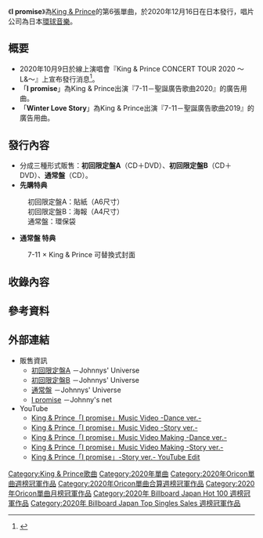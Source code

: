 {{Infobox Single
| Name = I promise
| Artist = [[King_&_Prince|King & Prince]]
| Released = {{flagicon|JPN}} 2020年12月16日<br/>{{flagicon|台湾}} 2020年12月30日
| Genre = [[J-POP|J-POP]]
| Label = 環球音樂
| A-side = 
| B-side = 
| Format = [[單曲|單曲]]
| Chart position = * 週榜第1名（[[Oricon|Oricon]]）<ref>{{Cite web|script-title=ja:King & Prince、最新シングルがデビューから6作連続1位を獲得【オリコンランキング】|trans-title=King & Prince最新單曲自出道以來連續獲得第一|url=https://www.oricon.co.jp/news/2179901/full/|accessdate=2021-01-17|author=|date=2020-12-22|format=|publisher=ORICON NEWS|language=ja|archive-date=2021-01-22|archive-url=https://web.archive.org/web/20210122012105/https://www.oricon.co.jp/news/2179901/full/|dead-url=no}}</ref><br/>
* 週榜第1名（[[日本告示牌|Billboard Japan Hot 100]]）<ref>{{Cite web||script-title=ja:【ビルボード】King & Prince「I promise」578,092枚を売り上げ初登場総合首位|url=http://www.billboard-japan.com/d_news/detail/95520/2|accessdate=2021-01-17|author=|date=2020-12-23|format=|publisher=Billboard JAPAN|language=ja|archive-date=2021-01-25|archive-url=https://web.archive.org/web/20210125151705/http://www.billboard-japan.com/d_news/detail/95520/2|dead-url=no}}</ref><br/>
| Last single = [[Mazy_Night|Mazy Night]]<br/>（2020年）
| This single = [[I_promise|I promise]]<br/>（2020年）
| Next single = [[Magic_Touch_/_Beating_Hearts|Magic Touch / Beating Hearts]]<br/>（2021年）
| Misc = {{External music video|Type=Single|{{YouTube|y4KOgzyPJV8|I promise}}}}
| Certification = * 雙白金唱片（[[日本唱片協會|日本唱片協會]]）<ref>{{Cite web | url = https://thetv.jp/news/detail/1017404/ | title = ゴールドディスク認定、 認定年月:2020年12月 | publisher = 日本レコード協会 | accessdate = 2021-04-13 | language = ja | archive-date = 2021-04-27 | archive-url = https://web.archive.org/web/20210427201554/https://thetv.jp/news/detail/1017404/ }}</ref>
| Caption = 初回限定盤B封面
| Cover = King & Prince - I promise.jpg
}}

《'''I promise'''》為[[King_&_Prince|King & Prince]]的第6張單曲，於2020年12月16日在日本發行，唱片公司為日本[[環球音樂_(日本)|環球音樂]]。

== 概要 ==

* 2020年10月9日於線上演唱會『King & Prince CONCERT TOUR 2020 〜L&〜』上宣布發行消息<ref>{{Cite web|script-title=ja:King & Prince、6thシングルリリースをサプライズ発表|url=https://www.musicvoice.jp/news/202010090166146/|accessdate=2021-01-17|author=|date=2020-10-09|format=|publisher=MusicVoice|language=Ja|archive-date=2021-02-07|archive-url=https://web.archive.org/web/20210207121216/https://www.musicvoice.jp/news/202010090166146/}}</ref>。
*「'''I promise'''」為King & Prince出演『7-11－聖誕廣告歌曲2020』的廣告用曲。
* 「'''Winter Love Story'''」為King & Prince出演『7-11－聖誕廣告歌曲2019』的廣告用曲。

== 發行內容 ==
* 分成三種形式販售：'''初回限定盤A'''（CD＋DVD）、'''初回限定盤B'''（CD＋DVD）、'''通常盤'''（CD）。
* '''先購特典'''
: 初回限定盤A：貼紙（A6尺寸）
: 初回限定盤B：海報（A4尺寸）
: 通常盤：環保袋
* '''通常盤 特典'''
: 7-11 × King & Prince 可替換式封面

== 收錄內容 ==

{{Tracklist|arranger1=<small>生田真心|arranger2=<small>久保田真悟（Jazzin'park）|arranger3=<small>川端正美・佐藤泰将（ストリングスアレンジ）|arranger4=<small>森大輔|arranger5=<small>CHOKKAKU、岩田雅之|headline=CD|longnote2=收錄於「通常盤」|longnote3=收錄於「通常盤」|longnote4=收錄於「初回限定盤A」|longnote5=收錄於「初回限定盤B」|lyrics1=<small>KOMU、草川瞬|lyrics2=<small>AKIRA|lyrics3=<small>河田総一郎|lyrics4=<small>森大輔|lyrics5=<small>小久保祐希|music1=<small>GRP、草川瞬|music2=<small>AKIRA、久保田真悟（Jazzin'park）|music3=<small>河田総一郎・佐々木望|music4=<small>森大輔|music5=<small>桑田智史|title1='''I promise'''|title2='''Winter Love Story'''|title3='''Glad to see you'''|title4='''Little Christmas'''|title5='''Happy Holy Night'''}}
{{Tracklist|headline=DVD|longnote1=收錄於「初回限定盤A」|longnote2=收錄於「初回限定盤A」|longnote3=收錄於「初回限定盤B」|longnote4=收錄於「初回限定盤B」|title1='''「I promise」MV'''|title2='''「I promise」劇情版MV製作花絮'''|title3='''「I promise」舞蹈版MV'''|title4='''「I promise」舞蹈版MV製作花絮'''|title_width=50%}}

== 參考資料 ==
<references />
== 外部連結 ==

*販售資訊
** [https://store.universal-music.co.jp/product/upcj9017/ 初回限定盤A] {{Wayback|url=https://store.universal-music.co.jp/product/upcj9017/ |date=20210225190301 }}－Johnnys' Universe
** [https://store.universal-music.co.jp/product/upcj9018/ 初回限定盤B] {{Wayback|url=https://store.universal-music.co.jp/product/upcj9018/ |date=20210121112311 }}－Johnnys' Universe
** [https://store.universal-music.co.jp/product/upcj5006/ 通常盤] {{Wayback|url=https://store.universal-music.co.jp/product/upcj5006/ |date=20210205233729 }}－Johnnys' Universe
** [https://www.johnnys-net.jp/page?id=artistTop&artist=41 I promise] {{Wayback|url=https://www.johnnys-net.jp/page?id=artistTop&artist=41 |date=20210610093621 }}－Johnny's net
*YouTube
** [https://www.youtube.com/watch?v=nLySwqv52Ss King & Prince「I promise」Music Video -Dance ver.-] {{Wayback|url=https://www.youtube.com/watch?v=nLySwqv52Ss |date=20210123134321 }}
** [https://www.youtube.com/watch?v=unzSkqxUprU King & Prince「I promise」Music Video -Story ver.-] {{Wayback|url=https://www.youtube.com/watch?v=unzSkqxUprU |date=20210212114223 }}
** [https://www.youtube.com/watch?v=EaphWXkrgdY King & Prince「I promise」Music Video Making -Dance ver.-] {{Wayback|url=https://www.youtube.com/watch?v=EaphWXkrgdY |date=20210216155646 }}
** [https://www.youtube.com/watch?v=FtRVVgkiGk4 King & Prince「I promise」Music Video Making -Story ver.-] {{Wayback|url=https://www.youtube.com/watch?v=FtRVVgkiGk4 |date=20210216103844 }}
**[https://www.youtube.com/watch?v=y4KOgzyPJV8 King & Prince「I promise」-Story ver.- YouTube Edit] {{Wayback|url=https://www.youtube.com/watch?v=y4KOgzyPJV8 |date=20210528060501 }}
{{King & Prince}}
{{Oricon單曲週榜冠軍 (2020年)|2020年12月28日，共1週}}
{{Oricon單曲合算週榜冠軍 (2020年)|2020年12月28日}}
{{Oricon單曲月榜冠軍 (2020年代前期)|2020年12月}}
{{Billboard JAPAN Hot 100 週榜冠軍 (2020年)|2020年12月28日，共1週}}
{{Billboard JAPAN Top Singles Sales 週榜冠軍 (2020年)|2020年12月28日，共1週}}
[[Category:King_&_Prince歌曲|Category:King & Prince歌曲]]
[[Category:2020年單曲|Category:2020年單曲]]
[[Category:2020年Oricon單曲週榜冠軍作品|Category:2020年Oricon單曲週榜冠軍作品]]
[[Category:2020年Oricon單曲合算週榜冠軍作品|Category:2020年Oricon單曲合算週榜冠軍作品]]
[[Category:2020年Oricon單曲月榜冠軍作品|Category:2020年Oricon單曲月榜冠軍作品]]
[[Category:2020年_Billboard_Japan_Hot_100_週榜冠軍作品|Category:2020年 Billboard Japan Hot 100 週榜冠軍作品]]
[[Category:2020年_Billboard_Japan_Top_Singles_Sales_週榜冠軍作品|Category:2020年 Billboard Japan Top Singles Sales 週榜冠軍作品]]